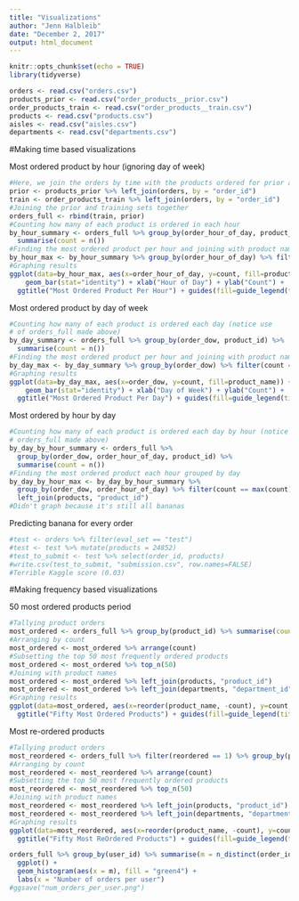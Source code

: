 ```yaml
---
title: "Visualizations"
author: "Jenn Halbleib"
date: "December 2, 2017"
output: html_document
---
```


```r
knitr::opts_chunk$set(echo = TRUE)
library(tidyverse)
```


```r
orders <- read.csv("orders.csv")
products_prior <- read.csv("order_products__prior.csv")
order_products_train <- read.csv("order_products__train.csv")
products <- read.csv("products.csv")
aisles <- read.csv("aisles.csv")
departments <- read.csv("departments.csv")
```

#Making time based visualizations

Most ordered product by hour (ignoring day of week)
```r
#Here, we join the orders by time with the products ordered for prior and train set orders
prior <- products_prior %>% left_join(orders, by = "order_id")
train <- order_products_train %>% left_join(orders, by = "order_id")
#Joining the prior and training sets together
orders_full <- rbind(train, prior)
#Counting how many of each product is ordered in each hour
by_hour_summary <- orders_full %>% group_by(order_hour_of_day, product_id) %>%
  summarise(count = n())
#Finding the most ordered product per hour and joining with product names
by_hour_max <- by_hour_summary %>% group_by(order_hour_of_day) %>% filter(count == max(count)) %>% left_join(products, "product_id")
#Graphing results
ggplot(data=by_hour_max, aes(x=order_hour_of_day, y=count, fill=product_name)) +
    geom_bar(stat="identity") + xlab("Hour of Day") + ylab("Count") + 
  ggtitle("Most Ordered Product Per Hour") + guides(fill=guide_legend(title="Product"))
```

Most ordered product by day of week
```r
#Counting how many of each product is ordered each day (notice use 
# of orders_full made above)
by_day_summary <- orders_full %>% group_by(order_dow, product_id) %>%
  summarise(count = n())
#Finding the most ordered product per hour and joining with product names
by_day_max <- by_day_summary %>% group_by(order_dow) %>% filter(count == max(count)) %>% left_join(products, "product_id")
#Graphing results
ggplot(data=by_day_max, aes(x=order_dow, y=count, fill=product_name)) +
    geom_bar(stat="identity") + xlab("Day of Week") + ylab("Count") + 
  ggtitle("Most Ordered Product Per Day") + guides(fill=guide_legend(title="Product"))
```

Most ordered by hour by day
```r
#Counting how many of each product is ordered each day by hour (notice use of 
# orders_full made above)
by_day_by_hour_summary <- orders_full %>% 
  group_by(order_dow, order_hour_of_day, product_id) %>% 
  summarise(count = n())
#Finding the most ordered product each hour grouped by day
by_day_by_hour_max <- by_day_by_hour_summary %>% 
  group_by(order_dow, order_hour_of_day) %>% filter(count == max(count)) %>%
  left_join(products, "product_id")
#Didn't graph because it's still all bananas
```

Predicting banana for every order
```r
#test <- orders %>% filter(eval_set == "test")
#test <- test %>% mutate(products = 24852)
#test_to_submit <- test %>% select(order_id, products)
#write.csv(test_to_submit, "submission.csv", row.names=FALSE)
#Terrible Kaggle score (0.03) 
```

#Making frequency based visualizations

50 most ordered products period
```r
#Tallying product orders
most_ordered <- orders_full %>% group_by(product_id) %>% summarise(count = n()) 
#Arranging by count
most_ordered <- most_ordered %>% arrange(count) 
#Subsetting the top 50 most frequently ordered products
most_ordered <- most_ordered %>% top_n(50)
#Joining with product names
most_ordered <- most_ordered %>% left_join(products, "product_id") 
most_ordered <- most_ordered %>% left_join(departments, "department_id")
#Graphing results
ggplot(data=most_ordered, aes(x=reorder(product_name, -count), y=count, fill = department)) + geom_bar(stat="identity") + coord_flip() + xlab("Count") + ylab("Product") + 
  ggtitle("Fifty Most Ordered Products") + guides(fill=guide_legend(title = "Department"))+ scale_fill_brewer(palette="YlGn")
```

Most re-ordered products
```r
#Tallying product orders
most_reordered <- orders_full %>% filter(reordered == 1) %>% group_by(product_id) %>% summarise(count = n()) 
#Arranging by count
most_reordered <- most_reordered %>% arrange(count) 
#Subsetting the top 50 most frequently ordered products
most_reordered <- most_reordered %>% top_n(50)
#Joining with product names
most_reordered <- most_reordered %>% left_join(products, "product_id") 
most_reordered <- most_reordered %>% left_join(departments, "department_id")
#Graphing results
ggplot(data=most_reordered, aes(x=reorder(product_name, -count), y=count, fill = department)) + geom_bar(stat="identity") + coord_flip() + xlab("Count") + ylab("Product") + 
  ggtitle("Fifty Most ReOrdered Products") + guides(fill=guide_legend(title = "Department"))+ scale_fill_brewer(palette="YlGn")
```

```r
orders_full %>% group_by(user_id) %>% summarise(m = n_distinct(order_id)) %>% 
  ggplot() +
  geom_histogram(aes(x = m), fill = "green4") +
  labs(x = "Number of orders per user")
#ggsave("num_orders_per_user.png")
```

